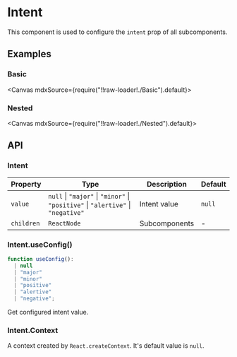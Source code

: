 
<Meta title="Configs/Intent" />

# Intent

This component is used to configure the `intent` prop of all subcomponents.

## Examples

### Basic

<Canvas mdxSource={require("!!raw-loader!./Basic").default}>
  <Story id="examples-intent--basic" />
</Canvas>

### Nested

<Canvas mdxSource={require("!!raw-loader!./Nested").default}>
  <Story id="examples-intent--nested" />
</Canvas>

## API

### Intent

| Property   | Type                                                                                                 | Description   | Default |
| ---------- | ---------------------------------------------------------------------------------------------------- | ------------- | ------- |
| `value`    | `null` &#124; `"major"` &#124; `"minor"` &#124; `"positive"` &#124; `"alertive"` &#124; `"negative"` | Intent value  | `null`  |
| `children` | `ReactNode`                                                                                          | Subcomponents | -       |

### Intent.useConfig()

```ts
function useConfig():
  | null
  | "major"
  | "minor"
  | "positive"
  | "alertive"
  | "negative";
```

Get configured intent value.

### Intent.Context

A context created by `React.createContext`. It's default value is `null`.
